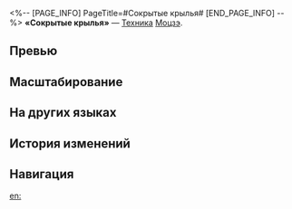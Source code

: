 <%-- [PAGE_INFO]
PageTitle=#Сокрытые крылья#
[END_PAGE_INFO] --%>
{{Навык Инфобокс
|Название         = Сокрытые крылья
|Изображение      = Навык Сокрытые крылья.png
|Персонаж         = Моцзэ
|Тип              = Техника
|Тэг              = Усиление
|УронСтойк        = 
|ЭнергияГен       = 
|Энергия          = 
|Длительность     = 
|Описание         = После использования техники переходит в состояние Незаметность на 20 сек. Пока Моцзэ находится в состоянии Незаметность, он не может быть обнаружен противниками. В начале боя, вызванного атакующим действием из состояния Незаметность, наносимый Моцзэ урон повышается на 30% на 2 хода.
|Свойство1        = 
|Масштабирование1 = 
}}
'''«Сокрытые крылья»''' — [[Техника]] [[Моцзэ]].

==Превью==
{{Превью
|Файл = Сокрытые крылья Превью
}}

==Масштабирование==


==На других языках==
{{На других языках
|en   = Bated Wings
|zhs  = 胁翼匿迹
|zht  = 脅翼匿跡
|ja   = {{Rubi|見|み}}えざる{{Rubi|脅威|きょうい}}
|ko   = 은닉한 날개
|es   = Alas ocultas
|fr   = Vol obscur
|ru   = Сокрытые крылья
|th   = Bated Wings
|vi   = Đôi Cánh Ẩn Hình
|de   = Unsichtbare Flügel
|id   = Bated Wings
|pt   = Asas Abatidas
}}

==История изменений==
{{История изменений|3.5}}

==Навигация==
{{Навык Навбокс|Моцзэ}}

[[en:]]